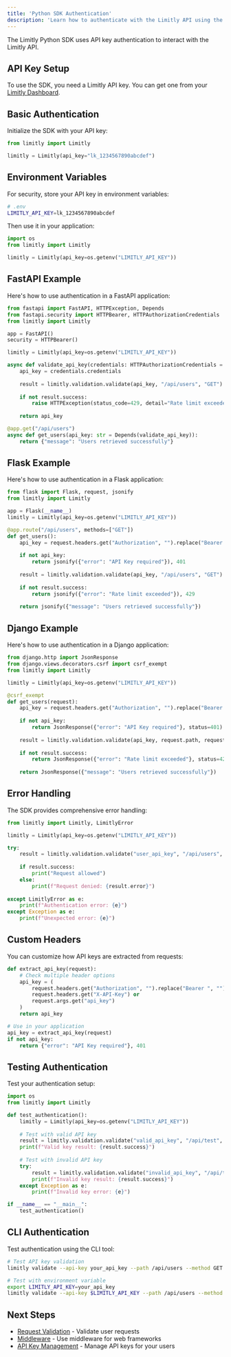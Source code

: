 ```yaml
---
title: 'Python SDK Authentication'
description: 'Learn how to authenticate with the Limitly API using the Python SDK'
---
```


The Limitly Python SDK uses API key authentication to interact with the Limitly API.

## API Key Setup

To use the SDK, you need a Limitly API key. You can get one from your [Limitly Dashboard](https://app.limitly.com).

## Basic Authentication

Initialize the SDK with your API key:

```python
from limitly import Limitly

limitly = Limitly(api_key="lk_1234567890abcdef")
```

## Environment Variables

For security, store your API key in environment variables:

```bash
# .env
LIMITLY_API_KEY=lk_1234567890abcdef
```

Then use it in your application:

```python
import os
from limitly import Limitly

limitly = Limitly(api_key=os.getenv("LIMITLY_API_KEY"))
```

## FastAPI Example

Here's how to use authentication in a FastAPI application:

```python
from fastapi import FastAPI, HTTPException, Depends
from fastapi.security import HTTPBearer, HTTPAuthorizationCredentials
from limitly import Limitly

app = FastAPI()
security = HTTPBearer()

limitly = Limitly(api_key=os.getenv("LIMITLY_API_KEY"))

async def validate_api_key(credentials: HTTPAuthorizationCredentials = Depends(security)):
    api_key = credentials.credentials
    
    result = limitly.validation.validate(api_key, "/api/users", "GET")
    
    if not result.success:
        raise HTTPException(status_code=429, detail="Rate limit exceeded")
    
    return api_key

@app.get("/api/users")
async def get_users(api_key: str = Depends(validate_api_key)):
    return {"message": "Users retrieved successfully"}
```

## Flask Example

Here's how to use authentication in a Flask application:

```python
from flask import Flask, request, jsonify
from limitly import Limitly

app = Flask(__name__)
limitly = Limitly(api_key=os.getenv("LIMITLY_API_KEY"))

@app.route("/api/users", methods=["GET"])
def get_users():
    api_key = request.headers.get("Authorization", "").replace("Bearer ", "")
    
    if not api_key:
        return jsonify({"error": "API Key required"}), 401
    
    result = limitly.validation.validate(api_key, "/api/users", "GET")
    
    if not result.success:
        return jsonify({"error": "Rate limit exceeded"}), 429
    
    return jsonify({"message": "Users retrieved successfully"})
```

## Django Example

Here's how to use authentication in a Django application:

```python
from django.http import JsonResponse
from django.views.decorators.csrf import csrf_exempt
from limitly import Limitly

limitly = Limitly(api_key=os.getenv("LIMITLY_API_KEY"))

@csrf_exempt
def get_users(request):
    api_key = request.headers.get("Authorization", "").replace("Bearer ", "")
    
    if not api_key:
        return JsonResponse({"error": "API Key required"}, status=401)
    
    result = limitly.validation.validate(api_key, request.path, request.method)
    
    if not result.success:
        return JsonResponse({"error": "Rate limit exceeded"}, status=429)
    
    return JsonResponse({"message": "Users retrieved successfully"})
```

## Error Handling

The SDK provides comprehensive error handling:

```python
from limitly import Limitly, LimitlyError

limitly = Limitly(api_key=os.getenv("LIMITLY_API_KEY"))

try:
    result = limitly.validation.validate("user_api_key", "/api/users", "GET")
    
    if result.success:
        print("Request allowed")
    else:
        print(f"Request denied: {result.error}")
        
except LimitlyError as e:
    print(f"Authentication error: {e}")
except Exception as e:
    print(f"Unexpected error: {e}")
```

## Custom Headers

You can customize how API keys are extracted from requests:

```python
def extract_api_key(request):
    # Check multiple header options
    api_key = (
        request.headers.get("Authorization", "").replace("Bearer ", "") or
        request.headers.get("X-API-Key") or
        request.args.get("api_key")
    )
    return api_key

# Use in your application
api_key = extract_api_key(request)
if not api_key:
    return {"error": "API Key required"}, 401
```

## Testing Authentication

Test your authentication setup:

```python
import os
from limitly import Limitly

def test_authentication():
    limitly = Limitly(api_key=os.getenv("LIMITLY_API_KEY"))
    
    # Test with valid API key
    result = limitly.validation.validate("valid_api_key", "/api/test", "GET")
    print(f"Valid key result: {result.success}")
    
    # Test with invalid API key
    try:
        result = limitly.validation.validate("invalid_api_key", "/api/test", "GET")
        print(f"Invalid key result: {result.success}")
    except Exception as e:
        print(f"Invalid key error: {e}")

if __name__ == "__main__":
    test_authentication()
```

## CLI Authentication

Test authentication using the CLI tool:

```bash
# Test API key validation
limitly validate --api-key your_api_key --path /api/users --method GET

# Test with environment variable
export LIMITLY_API_KEY=your_api_key
limitly validate --api-key $LIMITLY_API_KEY --path /api/users --method GET
```

## Next Steps

- [Request Validation](/sdk/python/validation) - Validate user requests
- [Middleware](/sdk/python/middleware) - Use middleware for web frameworks
- [API Key Management](/sdk/python/api-keys) - Manage API keys for your users 
